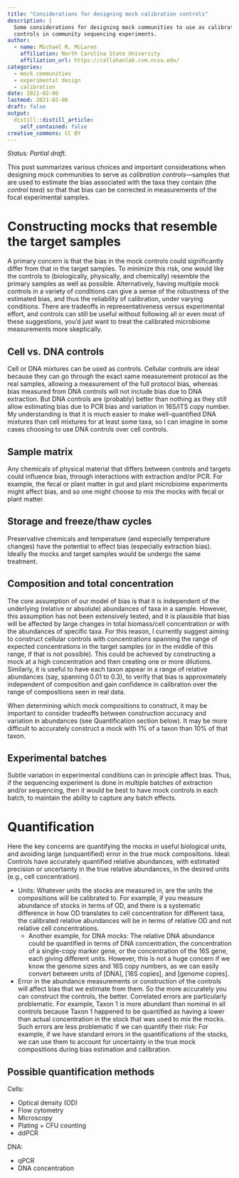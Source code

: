 ```yaml
---
title: "Considerations for designing mock calibration controls"
description: |
  Some considerations for designing mock communities to use as calibration
  controls in community sequencing experiments.
author:
  - name: Michael R. McLaren
    affiliation: North Carolina State University
    affiliation_url: https://callahanlab.cvm.ncsu.edu/
categories:
  - mock communities
  - experimental design
  - calibration
date: 2021-02-06
lastmod: 2021-02-06
draft: false
output:
  distill::distill_article:
    self_contained: false
creative_commons: CC BY
---
```


*Status: Partial draft.*

This post summarizes various choices and important considerations when designing mock communities to serve as *calibration controls*—samples that are used to estimate the bias associated with the taxa they contain (the *control taxa*) so that that bias can be corrected in measurements of the focal experimental samples.

# Constructing mocks that resemble the target samples

A primary concern is that the bias in the mock controls could significantly differ from that in the target samples.
To minimize this risk, one would like the controls to (biologically, physically, and chemically) resemble the primary samples as well as possible.
Alternatively, having multiple mock controls in a variety of conditions can give a sense of the robustness of the estimated bias, and thus the reliability of calibration, under varying conditions.
There are tradeoffs in representativeness versus experimental effort, and controls can still be useful without following all or even most of these suggestions, you'd just want to treat the calibrated microbiome measurements more skeptically.

## Cell vs. DNA controls

Cell or DNA mixtures can be used as controls.
Cellular controls are ideal because they can go through the exact same measurement protocol as the real samples, allowing a measurement of the full protocol bias, whereas bias measured from DNA controls will not include bias due to DNA extraction.
But DNA controls are (probably) better than nothing as they still allow estimating bias due to PCR bias and variation in 16S/ITS copy number.
My understanding is that it is much easier to make well-quantified DNA mixtures than cell mixtures for at least some taxa, so I can imagine in some cases choosing to use DNA controls over cell controls.

## Sample matrix

Any chemicals of physical material that differs between controls and targets could influence bias, through interactions with extraction and/or PCR.
For example, the fecal or plant matter in gut and plant microbiome experiments might affect bias, and so one might choose to mix the mocks with fecal or plant matter.

## Storage and freeze/thaw cycles

Preservative chemicals and temperature (and especially temperature changes) have the potential to effect bias (especially extraction bias).
Ideally the mocks and target samples would be undergo the same treatment.

## Composition and total concentration

The core assumption of our model of bias is that it is independent of the underlying (relative or absolute) abundances of taxa in a sample.
However, this assumption has not been extensively tested, and it is plausible that bias will be affected by large changes in total biomass/cell concentration or with the abundances of specific taxa.
For this reason, I currently suggest aiming to construct cellular controls with concentrations spanning the range of expected concentrations in the target samples (or in the middle of this range, if that is not possible).
This could be achieved by constructing a mock at a high concentration and then creating one or more dilutions.
Similarly, it is useful to have each taxon appear in a range of relative abundances (say, spanning 0.01 to 0.3), to verify that bias is approximately independent of composition and gain confidence in calibration over the range of compositions seen in real data.

When determining which mock compositions to construct, it may be important to consider tradeoffs between construction accuracy and variation in abundances (see Quantification section below).
It may be more difficult to accurately construct a mock with 1% of a taxon than 10% of that taxon.

## Experimental batches

Subtle variation in experimental conditions can in principle affect bias.
Thus, if the sequencing experiment is done in multiple batches of extraction and/or sequencing, then it would be best to have mock controls in each batch, to maintain the ability to capture any batch effects.

# Quantification

Here the key concerns are quantifying the mocks in useful biological units, and avoiding large (unquantified) error in the true mock compositions.
Ideal: Controls have accurately quantified relative abundances, with estimated precision or uncertainty in the true relative abundances, in the desired units (e.g., cell concentration).

* Units: Whatever units the stocks are measured in, are the units the compositions will be calibrated to. For example, if you measure abundance of stocks in terms of OD, and there is a systematic difference in how OD translates to cell concentration for different taxa, the calibrated relative abundances will be in terms of relative OD and not relative cell concentrations. 
  * Another example, for DNA mocks: The relative DNA abundance could be quantified in terms of DNA concentration, the concentration of a single-copy marker gene, or the concentration of the 16S gene, each giving different units. However, this is not a huge concern if we know the genome sizes and 16S copy numbers, as we can easily convert between units of [DNA], [16S copies], and [genome copies].
* Error in the abundance measurements or construction of the controls will affect bias that we estimate from them. So the more accurately you can construct the controls, the better. Correlated errors are particularly problematic. For example, Taxon 1 is more abundant than nominal in all controls because Taxon 1 happened to be quantified as having a lower than actual concentration in the stock that was used to mix the mocks. Such errors are less problematic if we can quantify their risk: For example, if we have standard errors in the quantifications of the stocks, we can use them to account for uncertainty in the true mock compositions during bias estimation and calibration.

## Possible quantification methods

Cells:

* Optical density (OD)
* Flow cytometry
* Microscopy
* Plating + CFU counting
* ddPCR

DNA:

* qPCR
* DNA concentration
